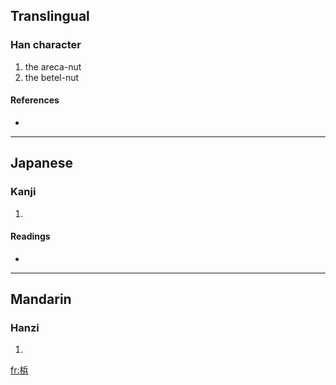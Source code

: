 {{see|檳}}
==Translingual==

===Han character===
{{Han char|rn=75|rad=木|as=07|sn=11|four=|canj=木人一金 (DOMC)}}

# the areca-nut
# the betel-nut

====References====
* {{Han ref|kx=0531.131|dkj=14909|hdz=21216.020|uh=68B9|ud=26809}}

----

==Japanese==

===Kanji===
{{ja-kanji|grade=|rs=木07}}

# {{defn|Japanese}}

====Readings====
* {{ja-readings|on=[[びん]] (bin), [[ひん]] (hin)|kun=[[びんろうし]] (binroushi)}}

----

==Mandarin==

===Hanzi===
{{cmn-hanzi|pin=[[bīng]] ([[bing1]])|wg=ping<sup>1</sup>}}

# {{defn|Mandarin}}

[[fr:梹]]